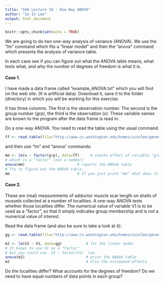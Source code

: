 ---
title: "560 Lecture 18 - One Way ANOVA"
author: "Su-In Lee"
output: html_document
---
  
```{r setup, include=FALSE}
knitr::opts_chunk$set(echo = TRUE)
```

We are going to do two one-way analysis of variance (ANOVA). We use the "lm" 
command which fits a "linear model" and then the "anova" command which presents 
the analysis of variance table.

In each case see if you can figure out what the ANOVA table means, 
what tests what, and why the number of degrees of freedom is what it is.


#### Case 1.

I have made a data frame called "example_ANOVA.txt" which you will find
on the web site.  (It is artificial data).  Download it, save it to
the folder (directory) in which you will be working for this exercise.

It has three columns.  The first is the observation number.
The second is the group number (grp), the third is the observation (x).
These variable names are known to the program after the data frame is read in.

Do a one-way ANOVA.  You need to read the table using
the usual command

```{r}
ff <- read.table(file="http://www.cs.washington.edu/homes/suinlee/genome560/data/example_ANOVA.txt")      
```

and then use "lm" and "anova" commands:

```{r}
mm <- lm(x ~ factor(grp), data=ff)     # checks effect of variable "grp"
# which is a "factor" (not a number)
anova(mm)                        # reports the ANOVA table
# Try to figure out the ANOVA table.
mm                               # If you just print "mm" what does it show?
```

#### Case 2.

These are (real) measurements of adductor muscle scar
length on shells of mussels collected at a number of localities.
A one-way ANOVA tests whether those localities differ.
The numerical value of variable V1 is to be used as a "factor",
so that it simply indicates group membership and is not
a numerical value of interest.

Read the data frame (and also be sure to take a look at it):

```{r}
gg <- read.table(file="http://www.cs.washington.edu/homes/suinlee/genome560/data/mussels.txt")      

m2 <- lm(V2 ~ V1, data=gg)           # fit the linear model
# It knows to use V1 as a "factor"
# but you could use  V2 ~ factor(V1)  too
anova(m2)                            # print the ANOVA table
m2                                   # also the estimated effects
```

Do the localities differ?  What accounts for the degrees of freedom?
Do we need to have equal numbers of data points in each group?

